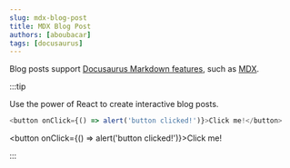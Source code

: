 ```yaml
---
slug: mdx-blog-post
title: MDX Blog Post
authors: [aboubacar]
tags: [docusaurus]
---
```


Blog posts support [Docusaurus Markdown features](https://docusaurus.io/docs/guides/markdown-features), such as [MDX](https://mdxjs.com/).

:::tip

Use the power of React to create interactive blog posts.

```js
<button onClick={() => alert('button clicked!')}>Click me!</button>
```

<button onClick={() => alert('button clicked!')}>Click me!</button>

:::
